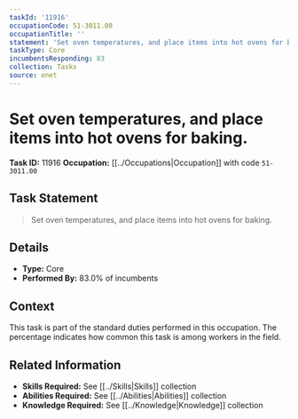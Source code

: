 ```yaml
---
taskId: '11916'
occupationCode: 51-3011.00
occupationTitle: ''
statement: 'Set oven temperatures, and place items into hot ovens for baking.'
taskType: Core
incumbentsResponding: 83
collection: Tasks
source: onet
---
```

# Set oven temperatures, and place items into hot ovens for baking.

**Task ID:** 11916
**Occupation:** [[../Occupations|Occupation]] with code `51-3011.00`

## Task Statement

> Set oven temperatures, and place items into hot ovens for baking.

## Details

- **Type:** Core
- **Performed By:** 83.0% of incumbents

## Context

This task is part of the standard duties performed in this occupation. The percentage indicates how common this task is among workers in the field.

## Related Information

- **Skills Required:** See [[../Skills|Skills]] collection
- **Abilities Required:** See [[../Abilities|Abilities]] collection
- **Knowledge Required:** See [[../Knowledge|Knowledge]] collection
